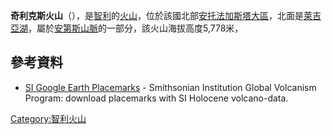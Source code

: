 {{Infobox mountain
| name = Chiliques (volcano)<br>奇利克斯火山
| photo = Chiliques volcano.jpg
| photo_caption =从[[米斯坎蒂湖|米斯坎蒂湖]]方向眺望奇利克斯火山
| elevation_m = 5778
| elevation_ref = 
| location = [[智利|智利]]
| range = [[安第斯山脈|安第斯山脈]]
| coordinates = {{coord|23|35|0|S|67|42|0|W|type:mountain}}
| type = [[复式火山|复式火山]]
| age = 
| last_eruption = 未知
| first_ascent = 
| easiest_route = 
}}
{{coord|23|35|0|S|67|42|0|W|type:mountain|display=title}}
'''奇利克斯火山'''（{{lang-es|Chiliques}}），是[[智利|智利]]的[[火山|火山]]，位於該國北部[[安托法加斯塔大區|安托法加斯塔大區]]，北面是[[萊吉亞湖|萊吉亞湖]]，屬於[[安第斯山脈|安第斯山脈]]的一部分，該火山海拔高度5,778米，

==參考資料==
* [http://www.volcano.si.edu/world/globallists.cfm?listpage=googleearth SI Google Earth Placemarks]{{Wayback|url=http://www.volcano.si.edu/world/globallists.cfm?listpage=googleearth |date=20141217193729 }} - Smithsonian Institution Global Volcanism Program: download placemarks with SI  Holocene volcano-data.

{{Chile-geo-stub}}
[[Category:智利火山|Category:智利火山]]